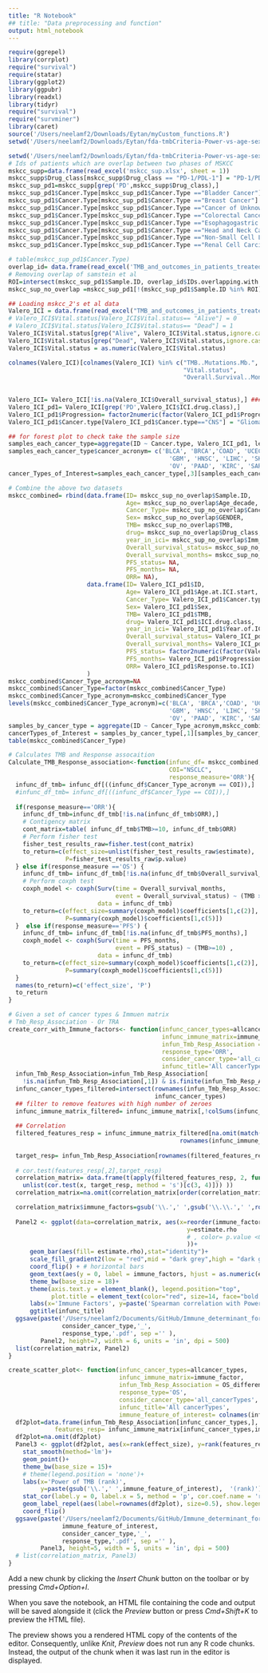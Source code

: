 ```yaml
---
title: "R Notebook"
## title: "Data preprocessing and function"
output: html_notebook
---
```

<!-- Libraries -->
```r
require(ggrepel)
library(corrplot)
require("survival")
require(statar)
library(ggplot2)
library(ggpubr)
library(readxl)
library(tidyr)
require("survival")
require("survminer")
library(caret)
source('/Users/neelamf2/Downloads/Eytan/myCustom_functions.R')
setwd('/Users/neelamf2/Downloads/Eytan/fda-tmbCriteria-Power-vs-age-sex/Data/')
```
<!-- Load & Preprocess data -->
```r
setwd('/Users/neelamf2/Downloads/Eytan/fda-tmbCriteria-Power-vs-age-sex/Data/')
# Ids of patients which are overlap between two phases of MSKCC
mskcc_supp=data.frame(read_excel('mskcc_sup.xlsx', sheet = 1))
mskcc_supp$Drug_class[mskcc_supp$Drug_class == "PD-1/PDL-1"] = "PD-1/PD-L1"
mskcc_sup_pd1=mskcc_supp[grep('PD',mskcc_supp$Drug_class),]
mskcc_sup_pd1$Cancer.Type[mskcc_sup_pd1$Cancer.Type =="Bladder Cancer"] = "Bladder"
mskcc_sup_pd1$Cancer.Type[mskcc_sup_pd1$Cancer.Type =="Breast Cancer"] = "Breast"
mskcc_sup_pd1$Cancer.Type[mskcc_sup_pd1$Cancer.Type =="Cancer of Unknown Primary"] = "Unknown primary"
mskcc_sup_pd1$Cancer.Type[mskcc_sup_pd1$Cancer.Type =="Colorectal Cancer"] = "Colorectal"
mskcc_sup_pd1$Cancer.Type[mskcc_sup_pd1$Cancer.Type =="Esophagogastric Cancer"] = "Esophageal"
mskcc_sup_pd1$Cancer.Type[mskcc_sup_pd1$Cancer.Type =="Head and Neck Cancer"] = "Head & Neck"
mskcc_sup_pd1$Cancer.Type[mskcc_sup_pd1$Cancer.Type =="Non-Small Cell Lung Cancer"] = "NSCLC"
mskcc_sup_pd1$Cancer.Type[mskcc_sup_pd1$Cancer.Type =="Renal Cell Carcinoma"] = "Renal"

# table(mskcc_sup_pd1$Cancer.Type)
overlap_id= data.frame(read_excel('TMB_and_outcomes_in_patients_treated_with_ICI_valero.xlsx', sheet = 2))
# Removing overlap of samstein et al
ROI=intersect(mskcc_sup_pd1$Sample.ID, overlap_id$IDs.overlapping.with.Samstein.dataset)
mskcc_sup_no_overlap =mskcc_sup_pd1[!(mskcc_sup_pd1$Sample.ID %in% ROI),]

## Loading mskcc_2's et al data
Valero_ICI = data.frame(read_excel("TMB_and_outcomes_in_patients_treated_with_ICI_valero.xlsx", sheet = 1))
# Valero_ICI$Vital.status[Valero_ICI$Vital.status== "Alive"] = 0
# Valero_ICI$Vital.status[Valero_ICI$Vital.status== "Dead"] = 1
Valero_ICI$Vital.status[grep("Alive", Valero_ICI$Vital.status,ignore.case = T)] = 0
Valero_ICI$Vital.status[grep("Dead", Valero_ICI$Vital.status,ignore.case = T)] = 1
Valero_ICI$Vital.status = as.numeric(Valero_ICI$Vital.status)

colnames(Valero_ICI)[colnames(Valero_ICI) %in% c("TMB..Mutations.Mb.", 
                                                 "Vital.status", 
                                                 "Overall.Survival..Months.")] <- c("TMB",
                                                                                    "Overall_survival_status",
                                                                                    "Overall_survival_months")
Valero_ICI= Valero_ICI[!is.na(Valero_ICI$Overall_survival_status),] ### removing Na values of survival status
Valero_ICI_pd1= Valero_ICI[grep('PD',Valero_ICI$ICI.drug.class),]
Valero_ICI_pd1$Progression= factor2numeric(factor(Valero_ICI_pd1$Progression, labels =  c('0', '1')))
Valero_ICI_pd1$Cancer.type[Valero_ICI_pd1$Cancer.type=="CNS"] = "Glioma"

## for forest plot to check take the sample size
samples_each_cancer_type=aggregate(ID ~ Cancer.type, Valero_ICI_pd1, length)
samples_each_cancer_type$cancer_acronym= c('BLCA', 'BRCA','COAD', 'UCEC', 'ESCA', 'STAD',
                                             'GBM', 'HNSC', 'LIHC', 'SKCM', 'MESO','NSCLC',
                                             'OV', 'PAAD', 'KIRC', 'SARC', 'SCLC', 'Unknown-Primary')
cancer_Types_of_Interest=samples_each_cancer_type[,3][samples_each_cancer_type[,2]>1]

# Combine the above two datasets
mskcc_combined= rbind(data.frame(ID= mskcc_sup_no_overlap$Sample.ID,
                                 Age= mskcc_sup_no_overlap$Age_decade,
                                 Cancer_Type= mskcc_sup_no_overlap$Cancer.Type,
                                 Sex= mskcc_sup_no_overlap$GENDER,
                                 TMB= mskcc_sup_no_overlap$TMB,
                                 drug= mskcc_sup_no_overlap$Drug_class,## removed MSI information
                                 year_in_ici= mskcc_sup_no_overlap$Imm_yearbin,
                                 Overall_survival_status= mskcc_sup_no_overlap$SURVIVAL_EVENT,
                                 Overall_survival_months= mskcc_sup_no_overlap$SURVIVAL_MONTHS,
                                 PFS_status= NA,
                                 PFS_months= NA,
                                 ORR= NA), 
                      data.frame(ID= Valero_ICI_pd1$ID,
                                 Age= Valero_ICI_pd1$Age.at.ICI.start,
                                 Cancer_Type= Valero_ICI_pd1$Cancer.type,
                                 Sex= Valero_ICI_pd1$Sex,
                                 TMB= Valero_ICI_pd1$TMB,
                                 drug= Valero_ICI_pd1$ICI.drug.class,
                                 year_in_ici= Valero_ICI_pd1$Year.of.ICI.treatment.start,
                                 Overall_survival_status= Valero_ICI_pd1$Overall_survival_status,
                                 Overall_survival_months= Valero_ICI_pd1$Overall_survival_months,
                                 PFS_status= factor2numeric(factor(Valero_ICI_pd1$Progression, labels =  c('0', '1'))),
                                 PFS_months= Valero_ICI_pd1$Progression.Free.Survival..Months.,
                                 ORR= Valero_ICI_pd1$Response.to.ICI)
                      )
mskcc_combined$Cancer_Type_acronym=NA
mskcc_combined$Cancer_Type=factor(mskcc_combined$Cancer_Type)
mskcc_combined$Cancer_Type_acronym=mskcc_combined$Cancer_Type
levels(mskcc_combined$Cancer_Type_acronym)=c('BLCA', 'BRCA','COAD', 'UCEC', 'ESCA', 'STAD',
                                             'GBM', 'HNSC', 'LIHC', 'SKCM', 'MESO','NSCLC',
                                             'OV', 'PAAD', 'KIRC', 'SARC', 'SCLC', 'Unknown-Primary')
samples_by_cancer_type = aggregate(ID ~ Cancer_Type_acronym,mskcc_combined, length)
cancerTypes_of_Interest = samples_by_cancer_type[,1][samples_by_cancer_type[,2]> 1]
table(mskcc_combined$Cancer_Type)
```


<!-- Functions needed-->
```r
# Calculates TMB and Response assocaition
Calculate_TMB_Response_association<-function(infunc_df= mskcc_combined,
                                             COI="NSCLC",
                                             response_measure='ORR'){
  infunc_df_tmb= infunc_df[((infunc_df$Cancer_Type_acronym == COI)),]
  #infunc_df_tmb= infunc_df[((infunc_df$Cancer_Type == COI)),]
  
  if(response_measure=='ORR'){
    infunc_df_tmb=infunc_df_tmb[!is.na(infunc_df_tmb$ORR),]
    # Contigency matrix
    cont_matrix=table( infunc_df_tmb$TMB>=10, infunc_df_tmb$ORR)
    # Perform fisher test
    fisher_test_results_raw=fisher.test(cont_matrix)
    to_return=c(effect_size=unlist(fisher_test_results_raw$estimate),
                P=fisher_test_results_raw$p.value)
  } else if(response_measure =='OS') {
    infunc_df_tmb= infunc_df_tmb[!is.na(infunc_df_tmb$Overall_survival_months),]
    # Perform coxph test
    coxph_model <- coxph(Surv(time = Overall_survival_months,
                              event = Overall_survival_status) ~ (TMB >= 10) ,
                         data = infunc_df_tmb)
    to_return=c(effect_size=summary(coxph_model)$coefficients[1,c(2)],
                P=summary(coxph_model)$coefficients[1,c(5)])
  }  else if(response_measure=='PFS') {
    infunc_df_tmb= infunc_df_tmb[!is.na(infunc_df_tmb$PFS_months),]
    coxph_model <- coxph(Surv(time = PFS_months,
                              event = PFS_status) ~ (TMB>=10) ,
                         data = infunc_df_tmb)
    to_return=c(effect_size=summary(coxph_model)$coefficients[1,c(2)],
                P=summary(coxph_model)$coefficients[1,c(5)])
  }
  names(to_return)=c('effect_size', 'P')
  to_return
}
```

```r
# Given a set of cancer types & Immuen matrix
# Tmb_Resp_Association - Or TRA
create_corr_with_Immune_factors<- function(infunc_cancer_types=allcancer_types,
                                           infunc_immune_matrix=immune_factor,
                                           infun_Tmb_Resp_Association = ORR_difference,
                                           response_type='ORR',
                                           consider_cancer_type='all_cancerTypes', 
                                           infunc_title='All cancerTypes'){
  infun_Tmb_Resp_Association=infun_Tmb_Resp_Association[
    !is.na(infun_Tmb_Resp_Association[,1]) & is.finite(infun_Tmb_Resp_Association[,1]),]
  infunc_cancer_types_filtered=intersect(rownames(infun_Tmb_Resp_Association),
                                         infunc_cancer_types)
  ## filter to remove features with high number of zeroes
  infunc_immune_matrix_filtered= infunc_immune_matrix[,!colSums(infunc_immune_matrix!= 0) <= 8]
  
  ## Correlation
  filtered_features_resp = infunc_immune_matrix_filtered[na.omit(match(infunc_cancer_types_filtered,
                                                rownames(infunc_immune_matrix_filtered))),]
  
  target_resp= infun_Tmb_Resp_Association[rownames(filtered_features_resp),'effect_size']
  
  # cor.test(features_resp[,2],target_resp)
  correlation_matrix= data.frame(t(apply(filtered_features_resp, 2, function(x)
    unlist(cor.test(x, target_resp, method = 's')[c(3, 4)])) ))
  correlation_matrix=na.omit(correlation_matrix[order(correlation_matrix[,2],decreasing = T),])

  correlation_matrix$immune_factors=gsub('\\.',' ',gsub('\\.\\.',' ',rownames(correlation_matrix)))
    
  Panel2 <- ggplot(data=correlation_matrix, aes(x=reorder(immune_factors, estimate.rho),
                                                  y=estimate.rho
                                                  # , color= p.value <0.05
                                                  ))+
      geom_bar(aes(fill= estimate.rho),stat="identity")+
      scale_fill_gradient2(low = "red",mid = "dark grey",high = "dark green")+
      coord_flip() + # horizontal bars  
      geom_text(aes(y = 0, label = immune_factors, hjust = as.numeric(estimate.rho > 0))) +  # label text based on value
      theme_bw(base_size = 18)+
      theme(axis.text.y = element_blank(), legend.position="top",
            plot.title = element_text(color="red", size=14, face="bold.italic"))+
      labs(x='Immune Factors', y=paste('Spearman correlation with Power of TMB \n(using ',response_type,')',sep='' ))+
      ggtitle(infunc_title)
  ggsave(paste('/Users/neelamf2/Documents/GitHub/Immune_determinant_for_power_of_TMB/Result_fgures/tmb-responseVSTME_factors',
               consider_cancer_type,'_',
               response_type,'.pdf', sep ='' ),
         Panel2, height=7, width = 6, units = 'in', dpi = 500)
  list(correlation_matrix, Panel2)
}
```

```r
create_scatter_plot<- function(infunc_cancer_types=allcancer_types,
                               infunc_immune_matrix=immune_factor,
                               infun_Tmb_Resp_Association = OS_difference,
                               response_type='OS',
                               consider_cancer_type='all_cancerTypes', 
                               infunc_title='All cancerTypes',
                               immune_feature_of_interest= colnames(infunc_immune_matrix)[37]){
  df2plot=data.frame(infun_Tmb_Resp_Association[infunc_cancer_types,],
             features_resp= infunc_immune_matrix[infunc_cancer_types,immune_feature_of_interest])
  df2plot=na.omit(df2plot)
  Panel3 <- ggplot(df2plot, aes(x=rank(effect_size), y=rank(features_resp), size= -log(P, 10) )) + 
    stat_smooth(method='lm')+
    geom_point()+
    theme_bw(base_size = 15)+
    # theme(legend.position = 'none')+
    labs(x='Power of TMB (rank)',
         y=paste(gsub('\\.',' ',immune_feature_of_interest),  '(rank)'), size='-log10(P)')+
    stat_cor(label.y = 0, label.x = 5, method = 'p', cor.coef.name = 'rho', size=5)+
    geom_label_repel(aes(label=rownames(df2plot), size=0.5), show.legend = F)+
    coord_flip()
  ggsave(paste('/Users/neelamf2/Documents/GitHub/Immune_determinant_for_power_of_TMB/Result_fgures/tmb-responseVS',
               immune_feature_of_interest,
               consider_cancer_type,'_',
               response_type,'.pdf', sep ='' ),
         Panel3, height=5, width = 5, units = 'in', dpi = 500)
  # list(correlation_matrix, Panel3)
}
```

Add a new chunk by clicking the *Insert Chunk* button on the toolbar or by pressing *Cmd+Option+I*.

When you save the notebook, an HTML file containing the code and output will be saved alongside it (click the *Preview* button or press *Cmd+Shift+K* to preview the HTML file). 

The preview shows you a rendered HTML copy of the contents of the editor. Consequently, unlike *Knit*, *Preview* does not run any R code chunks. Instead, the output of the chunk when it was last run in the editor is displayed.

